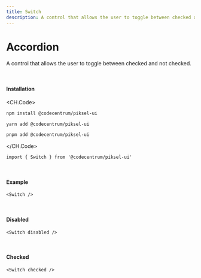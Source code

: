 ```yaml
---
title: Switch
description: A control that allows the user to toggle between checked and not checked.
---
```


# Accordion

A control that allows the user to toggle between checked and not checked.

<br />

#### Installation

<CH.Code>
```bash npm
npm install @codecentrum/piksel-ui
```

```bash yarn
yarn add @codecentrum/piksel-ui
```

```bash pnpm
pnpm add @codecentrum/piksel-ui
```

</CH.Code>

```tsx page.tsx
import { Switch } from '@codecentrum/piksel-ui'
```

<br />

#### Example

<div className="mt-4">
  <Switch />
</div>

```tsx example.tsx
<Switch />
```

<br />

#### Disabled

<div className="mt-4">
  <Switch disabled />
</div>

```tsx example.tsx
<Switch disabled />
```

<br />

#### Checked

<div className="mt-4">
  <Switch defaultChecked />
</div>

```tsx example.tsx
<Switch checked />
```